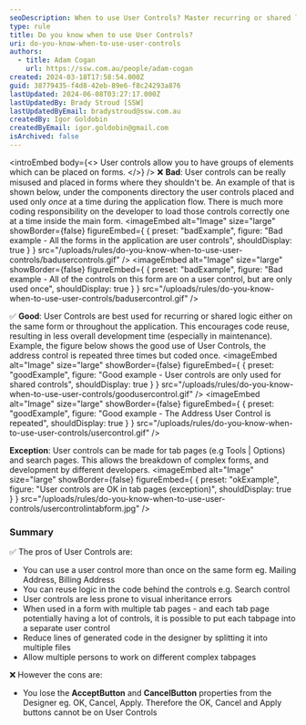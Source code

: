 ```yaml
---
seoDescription: When to use User Controls? Master recurring or shared logic and promote code reuse with these reusable UI elements.
type: rule
title: Do you know when to use User Controls?
uri: do-you-know-when-to-use-user-controls
authors:
  - title: Adam Cogan
    url: https://ssw.com.au/people/adam-cogan
created: 2024-03-18T17:58:54.000Z
guid: 38779435-f4d8-42eb-89e6-f8c24293a876
lastUpdated: 2024-06-08T03:27:17.000Z
lastUpdatedBy: Brady Stroud [SSW]
lastUpdatedByEmail: bradystroud@ssw.com.au
createdBy: Igor Goldobin
createdByEmail: igor.goldobin@gmail.com
isArchived: false
---
```


<introEmbed
  body={<>
User controls allow you to have groups of elements which can be placed on forms.
  </>}
/>
❌ **Bad**: User controls can be really misused and placed in forms where they shouldn't be. An example of that is shown below, under the components directory the user controls placed and used only _once_ at a time during the application flow. There is much more coding responsibility on the developer to load those controls correctly one at a time inside the main form.
<imageEmbed
  alt="Image"
  size="large"
  showBorder={false}
  figureEmbed={ {
    preset: "badExample",
    figure: "Bad example - All the forms in the application are user controls",
    shouldDisplay: true
  } }
  src="/uploads/rules/do-you-know-when-to-use-user-controls/badusercontrols.gif"
/>
<imageEmbed
  alt="Image"
  size="large"
  showBorder={false}
  figureEmbed={ {
    preset: "badExample",
    figure: "Bad example - All of the controls on this form are on a user control, but are only used once",
    shouldDisplay: true
  } }
  src="/uploads/rules/do-you-know-when-to-use-user-controls/badusercontrol.gif"
/>

✅ **Good**: User Controls are best used for recurring or shared logic either on the same form or throughout the application. This encourages code reuse, resulting in less overall development time (especially in maintenance). Example, the figure below shows the good use of User Controls, the address control is repeated three times but coded once.
<imageEmbed
  alt="Image"
  size="large"
  showBorder={false}
  figureEmbed={ {
    preset: "goodExample",
    figure: "Good example - User controls are only used for shared controls",
    shouldDisplay: true
  } }
  src="/uploads/rules/do-you-know-when-to-use-user-controls/goodusercontrol.gif"
/>
<imageEmbed
  alt="Image"
  size="large"
  showBorder={false}
  figureEmbed={ {
    preset: "goodExample",
    figure: "Good example - The Address User Control is repeated",
    shouldDisplay: true
  } }
  src="/uploads/rules/do-you-know-when-to-use-user-controls/usercontrol.gif"
/>

**Exception**: User controls can be made for tab pages (e.g Tools | Options) and search pages. This allows the breakdown of complex forms, and development by different developers.
<imageEmbed
  alt="Image"
  size="large"
  showBorder={false}
  figureEmbed={ {
    preset: "okExample",
    figure: "User controls are OK in tab pages (exception)",
    shouldDisplay: true
  } }
  src="/uploads/rules/do-you-know-when-to-use-user-controls/usercontrolintabform.jpg"
/>

### Summary

✅ The pros of User Controls are:

- You can use a user control more than once on the same form eg. Mailing Address, Billing Address
- You can reuse logic in the code behind the controls e.g. Search control
- User controls are less prone to visual inheritance errors
- When used in a form with multiple tab pages - and each tab page potentially having a lot of controls, it is possible to put each tabpage into a separate user control
- Reduce lines of generated code in the designer by splitting it into multiple files
- Allow multiple persons to work on different complex tabpages

❌ However the cons are:

- You lose the **AcceptButton** and **CancelButton** properties from the Designer eg. OK, Cancel, Apply. Therefore the OK, Cancel and Apply buttons cannot be on User Controls
